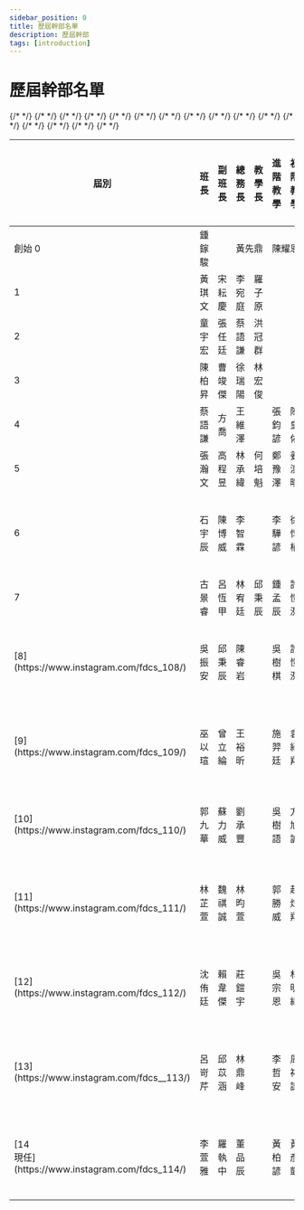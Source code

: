 ```yaml
---
sidebar_position: 0
title: 歷屆幹部名單
description: 歷屆幹部
tags: [introduction]
---
```


<style>
    {`
      th {
           style="text-align:center;"
      }
      td {
           style="text-align:center;"
      }
    `}
</style>
# 歷屆幹部名單
<table>
  <thead>
    <tr>
      <th>屆別</th>
      <th>班長</th>
      <th>副班長</th>
      <th>總務長</th>
      <th>教學長</th>
      <th>進階教學</th>
      <th>初階教學</th>
      <th>副初階教學</th>
      <th>初階助教</th>
      <th>進階助教</th>
      <th>國中部負責人</th>
      <th>班級秘書</th>
      <th>教學顧問</th>
    </tr>
  </thead>
  <tbody>
    <tr>
      {/* <!-- 創始 第 0 屆 --> */}
      <td>創始 0</td>
      <td>鍾鎵駿</td>
      <td></td>
      <td colspan="9">黃先鼎　陳耀恩　王宗仁　李修豪</td>
      <td></td>
    </tr>
    {/* <!-- 第 1 屆 --> */}
    <tr>
      <td>1</td>
      <td>黃琪文</td>
      <td>宋耘慶</td>
      <td>李宛庭</td>
      <td>羅子原</td>
      <td></td>
      <td></td>
      <td></td>
      <td></td>
      <td></td>
      <td></td>
      <td></td>
      <td></td>
    </tr>
    {/* <!-- 第 2 屆 --> */}
    <tr>
      <td>2</td>
      <td>童宇宏</td>
      <td>張任廷</td>
      <td>蔡語謙</td>
      <td>洪冠群</td>
      <td></td>
      <td></td>
      <td></td>
      <td></td>
      <td></td>
      <td>蔡語謙</td>
      <td></td>
      <td></td>
    </tr>
    {/* <!-- 第 3 屆 --> */}
    <tr>
      <td>3</td>
      <td>陳柏昇</td>
      <td>曹竣傑</td>
      <td>徐瑞陽</td>
      <td>林宏俊</td>
      <td></td>
      <td></td>
      <td></td>
      <td></td>
      <td></td>
      <td></td>
      <td>陳柏宇</td>
      <td></td>
    </tr>
    {/* <!-- 第 4 屆 --> */}
    <tr>
      <td>4</td>
      <td>蔡語謙</td>
      <td>方喬</td>
      <td>王維澤</td>
      <td></td>
      <td>張鈞諺</td>
      <td>陳皇佑</td>
      <td></td>
      <td></td>
      <td></td>
      <td></td>
      <td></td>
      <td></td>
    </tr>
    {/* <!-- 第 5 屆 --> */}
    <tr>
      <td>5</td>
      <td>張瀚文</td>
      <td>高程昱</td>
      <td>林承緯</td>
      <td>何培魁</td>
      <td>鄭豫澤</td>
      <td>姜漢暘</td>
      <td></td>
      <td></td>
      <td></td>
      <td></td>
      <td></td>
      <td></td>
    </tr>
    {/* <!-- 第 6 屆 --> */}
    <tr>
      <td>6</td>
      <td>石宇辰</td>
      <td>陳博威</td>
      <td>李智霖</td>
      <td></td>
      <td>李驊諺</td>
      <td>徐惇楠</td>
      <td></td>
      <td>楊景鈞<br/>鍾孟辰</td>
      <td></td>
      <td></td>
      <td></td>
      <td></td>
    </tr>
    {/* <!-- 第 7 屆 --> */}
    <tr>
      <td>7</td>
      <td>古景睿</td>
      <td>呂恆甲</td>
      <td>林宥廷</td>
      <td>邱秉辰</td>
      <td>鍾孟辰</td>
      <td>許愷洌</td>
      <td></td>
      <td></td>
      <td>傅靖芸</td>
      <td></td>
      <td></td>
      <td></td>
    </tr>
    {/* <!-- 第 8 屆 --> */}
    <tr>
      <td>[8](https://www.instagram.com/fdcs_108/)</td>
      <td>吳振安</td>
      <td>邱秉辰</td>
      <td>陳睿岩</td>
      <td></td>
      <td>吳樹棋</td>
      <td>許愷洌</td>
      <td></td>
      <td>陳允浩<br/>楊登棋</td>
      <td>施羿廷</td>
      <td></td>
      <td></td>
      <td></td>
    </tr>
    {/* <!-- 第 9 屆 --> */}
    <tr>
      <td>[9](https://www.instagram.com/fdcs_109/)</td>
      <td>巫以瑄</td>
      <td>曾立綸</td>
      <td>王裕昕</td>
      <td></td>
      <td>施羿廷</td>
      <td>袁紹翔</td>
      <td></td>
      <td>連奕婷<br/>林銘宇</td>
      <td>黃祥陞</td>
      <td></td>
      <td></td>
      <td>王睿宇</td>
    </tr>
    {/* <!-- 第 10 屆 --> */}
    <tr>
      <td>[10](https://www.instagram.com/fdcs_110/)</td>
      <td>郭九華</td>
      <td>蘇力威</td>
      <td>劉承豐</td>
      <td></td>
      <td>吳樹語</td>
      <td>方旭誠</td>
      <td>羅時翰</td>
      <td>陳芊羽</td>
      <td>傅興<br/>郭勝威</td>
      <td></td>
      <td></td>
      <td></td>
    </tr>
    {/* <!-- 第 11 屆 --> */}
    <tr>
      <td>[11](https://www.instagram.com/fdcs_111/)</td>
      <td>林芷萱</td>
      <td>魏祺誠</td>
      <td>林昀萱</td>
      <td></td>
      <td>郭勝威</td>
      <td>趙炫翔</td>
      <td></td>
      <td>邱廷軒<br/>鄭為駿</td>
      <td>賴宇弘</td>
      <td></td>
      <td></td>
      <td></td>
    </tr>
    {/* <!-- 第 12 屆 --> */}
    <tr>
      <td>[12](https://www.instagram.com/fdcs_112/)</td>
      <td>沈侑廷</td>
      <td>賴韋傑</td>
      <td>莊鎧宇</td>
      <td></td>
      <td>吳宗恩</td>
      <td>林明緯</td>
      <td>黃柏誠</td>
      <td>鄭鈞澤</td>
      <td>賴禹丞<br/>崔澤豪</td>
      <td></td>
      <td></td>
      <td></td>
    </tr>
    {/* <!-- 第 13 屆 --> */}
    <tr>
      <td>[13](https://www.instagram.com/fdcs__113/)</td>
      <td>呂岢芹</td>
      <td>邱苡涵</td>
      <td>林鼎峰</td>
      <td></td>
      <td>李哲安</td>
      <td>周祐謙</td>
      <td></td>
      <td>劉柏毅<br/>洪培睿</td>
      <td>阮豐翔</td>
      <td></td>
      <td>葉冠陞</td>
      <td></td>
    </tr>
    {/* <!-- 第 14 屆 --> */}
    <tr>
      <td>[14<br/>現任](https://www.instagram.com/fdcs_114/)</td>
      <td>李萱雅</td>
      <td>羅執中</td>
      <td>董品辰</td>
      <td></td>
      <td>黃柏諺</td>
      <td>黃彥凱</td>
      <td></td>
      <td>楊珈瑜<br/>張家源</td>
      <td>黃禹程<br/>袁維哲</td>
      <td></td>
      <td></td>
      <td></td>
    </tr>
    {/* <!-- 新增下一屆於此 --> */}
  </tbody>
</table>

